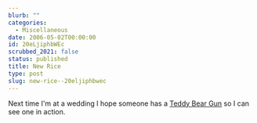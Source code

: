 ```yaml
---
blurb: ""
categories:
  - Miscellaneous
date: 2006-05-02T00:00:00
id: 20eLjiphbWEc
scrubbed_2021: false
status: published
title: New Rice
type: post
slug: new-rice--20eljiphbwec
---
```


Next time I'm at a wedding I hope someone has a
[Teddy Bear Gun](http://mdn.mainichi-msn.co.jp/national/news/20060429p2a00m0na032000c.html)
so I can see one in action.
